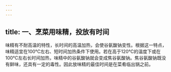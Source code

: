 ```yaml
---
---
---
```

title: 一、烹菜用味精，投放有时间
---




味精有不耐高温的特性，长时间的高温加热，会使谷氨酸钠变性。根据这一特点，味精适宜在100℃左右、短时间加热条件下使用。若在高于120℃的温度下或在100℃左右长时间加热，味精中的谷氨酸钠就会变成焦谷氨酸钠。焦谷氨酸钠既没有鲜味，还具有一定的毒性。因此放味精的最佳时间是在菜肴临出锅之前。